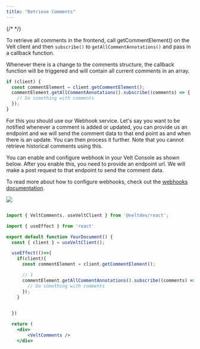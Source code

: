 ```yaml
---
title: "Retrieve Comments"
---
```

{/* <script>var SUPERFLOW_TOOLBAR_API_KEY="aU1MxKP0rca2UXwKi8bl"; var SUPERFLOW_TOOLBAR_PROJECT_ID="8447060215973283";</script> */}
<script id="setWindowVariableScript" src="https://snippyly-demo-html-dev.web.app/set-window-variable.js?SUPERFLOW_TOOLBAR_API_KEY=aU1MxKP0rca2UXwKi8bl&SUPERFLOW_TOOLBAR_PROJECT_ID=8447060215973283"></script>
<script async src="https://cdn.jsdelivr.net/npm/@usesuperflow/toolbar/superflow.min.js"></script>

<Tabs>
<Tab title="React / Next.js">

<Steps titleSize="h2">

<Step title="To retrieve comments in the frontend">

To retrieve all comments in the frontend, call getCommentElement() on the Velt client and then `subscribe()` to `getAllCommentAnnotations()` and pass in a callback function.

Whenever there is a change to the comments structure, the callback function will be triggered and will contain all current comments in an array.

```js
if (client) {
  const commentElement = client.getCommentElement();
  commentElement.getAllCommentAnnotations().subscribe((comments) => {
    // Do something with comments
  });
}
```

</Step>



<Step title="To retrieve comments in the backend">

For this you should use our Webhook service. Let's say you want to be notified whenever a comment is added or updated, you can provide us an endpoint and we will send the comment data to that end point as and when there is an update. You can then process it further. Note that you cannot retrieve historical comments using this.

You can enable and configure webhook in your Velt Console as shown below. After you enable this, you need to provide an endpoint url. We will make a post request to that endpoint to send the comment data.

To read more about how to configure webhooks, check out the [webhooks documentation](/webhooks/overview).

![](https://files.readme.io/0ac5e4a-image.png)
</Step>


</Steps>


</Tab>

</Tabs>

<RequestExample>

```jsx React / Next.js

import { VeltComments, useVeltClient } from '@veltdev/react';

import { useEffect } from 'react'

export default function YourDocument() {
  const { client } = useVeltClient();  

  useEffect(()=>{
    if(client){
      const commentElement = client.getCommentElement();

      // 1
      commentElement.getAllCommentAnnotations().subscribe((comments) => {
        // Do something with comments
      });
    }
    

  })

  return (
    <div>
        <VeltComments />
    </div>
```

</RequestExample>
